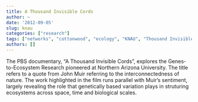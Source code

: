 ```yaml
---
title: A Thousand Invisible Cords
author: ~
date: '2012-09-05'
slug: knau
categories: ["research"]
tags: ["networks", "cottonwood", "ecology", "KNAU", "Thousand Invisible Cords", "John Muir", "genes-to-ecosystems", "interactions"]
authors: []
---
```


The PBS documentary, "A Thousand Invisible Cords", explores the
Genes-to-Ecosystem Research pioneered at Northern Arizona
University. The title refers to a quote from John Muir referring to
the interconnectedness of nature. The work highlighted in the film
runs parallel with Muir's sentiment, largely revealing the role that
genetically based variation plays in struturing ecosystems across
space, time and biological scales.
